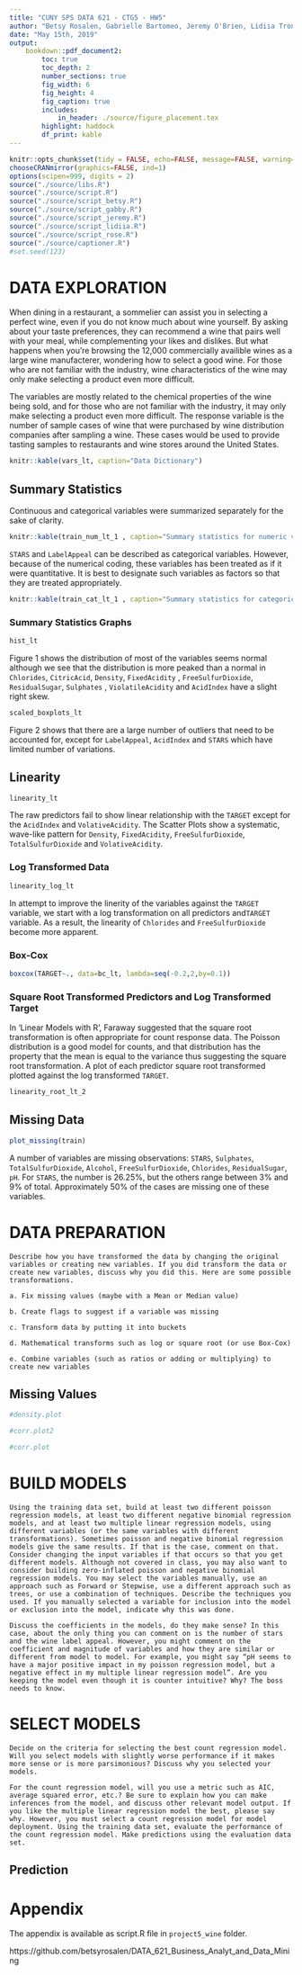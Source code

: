 ```yaml
---
title: "CUNY SPS DATA 621 - CTG5 - HW5"
author: "Betsy Rosalen, Gabrielle Bartomeo, Jeremy O'Brien, Lidiia Tronina, Rose Koh"
date: "May 15th, 2019"
output:
    bookdown::pdf_document2:
        toc: true
        toc_depth: 2
        number_sections: true
        fig_width: 6
        fig_height: 4
        fig_caption: true
        includes:  
            in_header: ./source/figure_placement.tex
        highlight: haddock
        df_print: kable
---
```


```r
knitr::opts_chunk$set(tidy = FALSE, echo=FALSE, message=FALSE, warning=FALSE)
chooseCRANmirror(graphics=FALSE, ind=1)
options(scipen=999, digits = 2)
source("./source/libs.R")
source("./source/script.R")
source("./source/script_betsy.R")
source("./source/script_gabby.R")
source("./source/script_jeremy.R")
source("./source/script_lidiia.R")
source("./source/script_rose.R")
source("./source/captioner.R")
#set.seed(123)
```

\newpage

# DATA EXPLORATION

When dining in a restaurant, a sommelier can assist you in selecting a perfect wine, even if you do not know much about wine yourself. By asking about your taste preferences, they can recommend a wine that pairs well with your meal, while complementing your likes and dislikes. But what happens when you’re browsing the 12,000 commercially availible wines as a large wine manufacterer, wondering how to select a good wine. For those who are not familiar with the industry, wine characteristics of the wine may only make selecting a product even more difficult.

The variables are mostly related to the chemical properties of the wine being sold, and for those who are not familiar with the industry, it may only make selecting a product even more difficult. The response variable is the number of sample cases of wine that were purchased by wine distribution companies after sampling a wine. These cases would be used to provide tasting samples to restaurants and wine stores around the United States. 

```r
knitr::kable(vars_lt, caption="Data Dictionary")
```

## Summary Statistics

Continuous and categorical variables were summarized separately for the sake of clarity.

```r
knitr::kable(train_num_lt_1 , caption="Summary statistics for numeric variables")
```

`STARS` and `LabelAppeal` can be described as categorical variables. However, because of the numerical coding, these variables has been treated as if it were quantitative. It is best to designate such variables as factors so that they are treated appropriately.

```r
knitr::kable(train_cat_lt_1 , caption="Summary statistics for categorical variables")
```

### Summary Statistics Graphs

```r
hist_lt
```

Figure 1 shows the distribution of most of the variables seems normal although we see that the distribution is more peaked than a normal in `Chlorides`, `CitricAcid`, `Density`, `FixedAcidity` , `FreeSulfurDioxide`, `ResidualSugar`, `Sulphates` , `ViolatileAcidity` and  `AcidIndex` have a slight right skew. 

```r
scaled_boxplots_lt
```

Figure 2 shows that there are a large number of outliers that need to be accounted for, except for `LabelAppeal`, `AcidIndex` and `STARS` which have limited number of variations. 

## Linearity

```r
linearity_lt 
```

The raw predictors fail to show linear relationship with the `TARGET` except for the `AcidIndex` and `VolativeAcidity`. The Scatter Plots show a systematic, wave-like pattern for `Density`, `FixedAcidity`, `FreeSulfurDioxide`, `TotalSulfurDioxide` and `VolativeAcidity`.

### Log Transformed Data 

```r
linearity_log_lt
```

In attempt to improve the linerity of the variables against the  `TARGET` variable, we start with a log transformation on all predictors and`TARGET` variable. As a result, the linearity of `Chlorides` and `FreeSulfurDioxide` become more apparent. 

### Box-Cox

```r
boxcox(TARGET~., data=bc_lt, lambda=seq(-0.2,2,by=0.1))
```

### Square Root Transformed Predictors and Log Transformed Target 

In 'Linear Models with R', Faraway suggested that the square root transformation is often appropriate for count response data. The Poisson distribution is a good model for counts, and that distribution has the property that the mean is equal to the variance thus suggesting the square root transformation. A plot of each predictor square root transformed plotted against the log transformed `TARGET`.  

```r
linearity_root_lt_2
```

## Missing Data

```r
plot_missing(train)
```

A number of variables are missing observations: `STARS`, `Sulphates`, `TotalSulfurDioxide`, `Alcohol`, `FreeSulfurDioxide`, `Chlorides`, `ResidualSugar`, `pH`. For `STARS`, the number is 26.25%, but the others range between 3% and 9% of total.  Approximately 50% of the cases are missing one of these variables.

\newpage


# DATA PREPARATION

```
Describe how you have transformed the data by changing the original variables or creating new variables. If you did transform the data or create new variables, discuss why you did this. Here are some possible transformations.

a. Fix missing values (maybe with a Mean or Median value)

b. Create flags to suggest if a variable was missing

c. Transform data by putting it into buckets

d. Mathematical transforms such as log or square root (or use Box-Cox)

e. Combine variables (such as ratios or adding or multiplying) to create new variables
```

## Missing Values

```r
#density.plot
```

```r
#corr.plot2
```


```r
#corr.plot
```

\newpage

# BUILD MODELS

```
Using the training data set, build at least two different poisson regression models, at least two different negative binomial regression models, and at least two multiple linear regression models, using different variables (or the same variables with different transformations). Sometimes poisson and negative binomial regression models give the same results. If that is the case, comment on that. Consider changing the input variables if that occurs so that you get different models. Although not covered in class, you may also want to consider building zero-inflated poisson and negative binomial regression models. You may select the variables manually, use an approach such as Forward or Stepwise, use a different approach such as trees, or use a combination of techniques. Describe the techniques you used. If you manually selected a variable for inclusion into the model or exclusion into the model, indicate why this was done.

Discuss the coefficients in the models, do they make sense? In this case, about the only thing you can comment on is the number of stars and the wine label appeal. However, you might comment on the coefficient and magnitude of variables and how they are similar or different from model to model. For example, you might say “pH seems to have a major positive impact in my poisson regression model, but a negative effect in my multiple linear regression model”. Are you keeping the model even though it is counter intuitive? Why? The boss needs to know.
```

\newpage

# SELECT MODELS

```
Decide on the criteria for selecting the best count regression model. Will you select models with slightly worse performance if it makes more sense or is more parsimonious? Discuss why you selected your models.

For the count regression model, will you use a metric such as AIC, average squared error, etc.? Be sure to explain how you can make inferences from the model, and discuss other relevant model output. If you like the multiple linear regression model the best, please say why. However, you must select a count regression model for model deployment. Using the training data set, evaluate the performance of the count regression model. Make predictions using the evaluation data set.
```

## Prediction


\newpage

# Appendix

The appendix is available as script.R file in `project5_wine` folder.

https://github.com/betsyrosalen/DATA_621_Business_Analyt_and_Data_Mining

```
```